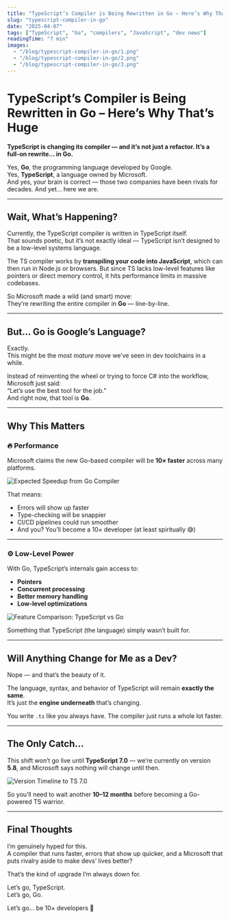 ```yaml
---
title: "TypeScript’s Compiler is Being Rewritten in Go – Here’s Why That’s Huge"
slug: "typescript-compiler-in-go"
date: "2025-04-07"
tags: ["TypeScript", "Go", "compilers", "JavaScript", "dev news"]
readingTime: "7 min"
images:
  - "/blog/typescript-compiler-in-go/1.png"
  - "/blog/typescript-compiler-in-go/2.png"
  - "/blog/typescript-compiler-in-go/3.png"
---
```


# TypeScript’s Compiler is Being Rewritten in Go – Here’s Why That’s Huge

**TypeScript is changing its compiler — and it’s not just a refactor. It’s a full-on rewrite... in Go.**

Yes, **Go**, the programming language developed by Google.  
Yes, **TypeScript**, a language owned by Microsoft.  
And yes, your brain is correct — those two companies have been rivals for decades. And yet... here we are.

---

## Wait, What’s Happening?

Currently, the TypeScript compiler is written in TypeScript itself.  
That sounds poetic, but it’s not exactly ideal — TypeScript isn’t designed to be a low-level systems language.

The TS compiler works by **transpiling your code into JavaScript**, which can then run in Node.js or browsers. But since TS lacks low-level features like pointers or direct memory control, it hits performance limits in massive codebases.

So Microsoft made a wild (and smart) move:  
They’re rewriting the entire compiler in **Go** — line-by-line.

---

## But... Go is Google’s Language?

Exactly.  
This might be the most _mature_ move we’ve seen in dev toolchains in a while.

Instead of reinventing the wheel or trying to force C# into the workflow, Microsoft just said:  
“Let’s use the best tool for the job.”  
And right now, that tool is **Go**.

---

## Why This Matters

### 🔥 Performance

Microsoft claims the new Go-based compiler will be **10× faster** across many platforms.

![Expected Speedup from Go Compiler](/blog/typescript-compiler-in-go/compiler_speed_comparison.png)

That means:

- Errors will show up faster
- Type-checking will be snappier
- CI/CD pipelines could run smoother
- And you? You’ll become a 10× developer (at least spiritually 😅)

---

### ⚙️ Low-Level Power

With Go, TypeScript’s internals gain access to:

- **Pointers**
- **Concurrent processing**
- **Better memory handling**
- **Low-level optimizations**

![Feature Comparison: TypeScript vs Go](/blog/typescript-compiler-in-go/typescript_vs_go_features.png)

Something that TypeScript (the language) simply wasn’t built for.

---

## Will Anything Change for Me as a Dev?

Nope — and that’s the beauty of it.

The language, syntax, and behavior of TypeScript will remain **exactly the same**.  
It’s just the **engine underneath** that’s changing.

You write `.ts` like you always have. The compiler just runs a whole lot faster.

---

## The Only Catch...

This shift won’t go live until **TypeScript 7.0** — we’re currently on version **5.8**, and Microsoft says nothing will change until then.

![Version Timeline to TS 7.0](/blog/typescript-compiler-in-go/ts_version_timeline.png)

So you’ll need to wait another **10–12 months** before becoming a Go-powered TS warrior.

---

## Final Thoughts

I’m genuinely hyped for this.  
A compiler that runs faster, errors that show up quicker, and a Microsoft that puts rivalry aside to make devs’ lives better?

That’s the kind of upgrade I’m always down for.

Let’s go, TypeScript.  
Let’s go, Go.

Let’s go... be 10× developers 🚀
